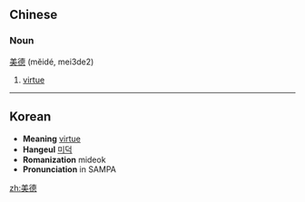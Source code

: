 == Chinese ==
===Noun===
[[美]][[德]] (mĕidé, mei3de2)

# [[virtue]]

----

== Korean ==
* '''Meaning''' [[virtue]]
* '''Hangeul''' [[미덕]]
* '''Romanization''' mideok
* '''Pronunciation''' in SAMPA

[[zh:美德]]